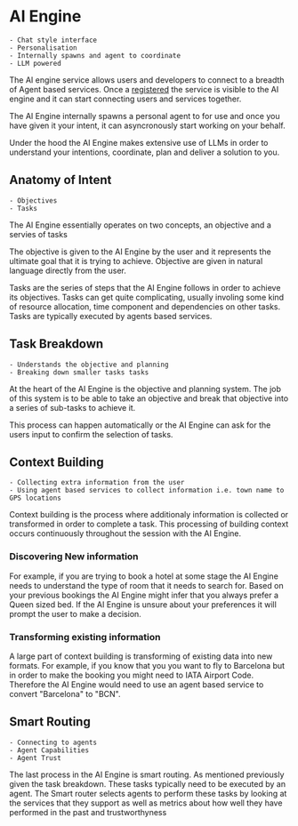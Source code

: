 # AI Engine

```
- Chat style interface
- Personalisation
- Internally spawns and agent to coordinate
- LLM powered
```

The AI engine service allows users and developers to connect to a breadth of Agent based services. Once a [registered](#) the service is visible to the AI engine and it can start connecting users and services together.

The AI Engine internally spawns a personal agent to for use and once you have given it your intent, it can asyncronously start working on your behalf.

Under the hood the AI Engine makes extensive use of LLMs in order to understand your intentions, coordinate, plan and deliver a solution to you.

## Anatomy of Intent

```
- Objectives
- Tasks
```

The AI Engine essentially operates on two concepts, an objective and a servies of tasks

The objective is given to the AI Engine by the user and it represents the ultimate goal that it is trying to achieve. Objective are given in natural language directly from the user.

Tasks are the series of steps that the AI Engine follows in order to achieve its objectives. Tasks can get quite complicating, usually involing some kind of resource allocation, time component and dependencies on other tasks. Tasks are typically executed by agents based services.

## Task Breakdown

```
- Understands the objective and planning
- Breaking down smaller tasks tasks
```

At the heart of the AI Engine is the objective and planning system. The job of this system is to be able to take an objective and break that objective into a series of sub-tasks to achieve it.

This process can happen automatically or the AI Engine can ask for the users input to confirm the selection of tasks.

## Context Building

```
- Collecting extra information from the user
- Using agent based services to collect information i.e. town name to GPS locations
```

Context building is the process where additionaly information is collected or transformed in order to complete a task. This processing of building context occurs continuously throughout the session with the AI Engine.

### Discovering New information

For example, if you are trying to book a hotel at some stage the AI Engine needs to understand the type of room that it needs to search for. Based on your previous bookings the AI Engine might infer that you always prefer a Queen sized bed. If the AI Engine is unsure about your preferences it will prompt the user to make a decision.

### Transforming existing information

A large part of context building is transforming of existing data into new formats. For example, if you know that you you want to fly to Barcelona but in order to make the booking you might need to IATA Airport Code. Therefore the AI Engine would need to use an agent based service to convert "Barcelona" to "BCN".

## Smart Routing

```
- Connecting to agents
- Agent Capabilities
- Agent Trust
```

The last process in the AI Engine is smart routing. As mentioned previously given the task breakdown. These tasks typically need to be executed by an agent. The Smart router selects agents to perform these tasks by looking at the services that they support as well as metrics about how well they have performed in the past and trustworthyness


